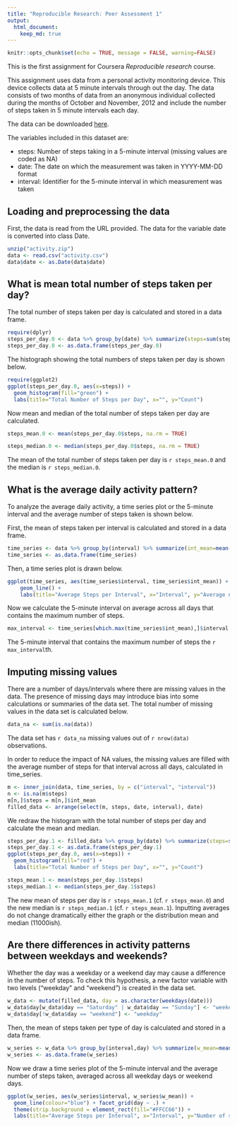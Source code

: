 ```yaml
---
title: "Reproducible Research: Peer Assessment 1"
output: 
  html_document:
    keep_md: true
---
```



```r
knitr::opts_chunk$set(echo = TRUE, message = FALSE, warning=FALSE)
```


This is the first assignment for Coursera *Reproducible research* course.

This assignment uses data from a personal activity monitoring device. This device collects data at 5 minute intervals through out the day. The data consists of two months of data from an anonymous individual collected during the months of October and November, 2012 and include the number of steps taken in 5 minute intervals each day.

The data can be downloaded [here](https://d396qusza40orc.cloudfront.net/repdata%2Fdata%2Factivity.zip).

The variables included in this dataset are:

- steps: Number of steps taking in a 5-minute interval (missing values are coded as NA)
- date: The date on which the measurement was taken in YYYY-MM-DD format
- interval: Identifier for the 5-minute interval in which measurement was taken

## Loading and preprocessing the data
First, the data is read from the URL provided. The data for the variable date is converted into class Date.

```r
unzip("activity.zip")
data <- read.csv("activity.csv")
data$date <- as.Date(data$date)
```


## What is mean total number of steps taken per day?

The total number of steps taken per day is calculated and stored in a data frame.

```r
require(dplyr)
steps_per_day.0 <- data %>% group_by(date) %>% summarize(steps=sum(steps))
steps_per_day.0 <- as.data.frame(steps_per_day.0)
``` 
The histograph showing the total numbers of steps taken per day is shown below.

```r
require(ggplot2)
ggplot(steps_per_day.0, aes(x=steps)) + 
  geom_histogram(fill="green") +
  labs(title="Total Number of Steps per Day", x="", y="Count")
```

Now mean and median of the total number of steps taken per day are calculated.

```r
steps_mean.0 <- mean(steps_per_day.0$steps, na.rm = TRUE)
```

```r
steps_median.0 <- median(steps_per_day.0$steps, na.rm = TRUE)
```

The mean of the total number of steps taken per day is `r steps_mean.0` and the median is `r steps_median.0`.


## What is the average daily activity pattern?

To analyze the average daily activity, a time series plot or the 5-minute interval and the average number of steps taken is shown below.

First, the mean of steps taken per interval is calculated and stored in a data frame.

```r
time_series <- data %>% group_by(interval) %>% summarize(int_mean=mean(steps,na.rm = TRUE))
time_series <- as.data.frame(time_series)
```

Then, a time series plot is drawn below.

```r
ggplot(time_series, aes(time_series$interval, time_series$int_mean)) + 
    geom_line() +
    labs(title="Average Steps per Interval", x="Interval", y="Average number of steps")
```

Now we calculate the 5-minute interval on average across all days that contains the maximum number of steps.

```r
max_interval <- time_series[which.max(time_series$int_mean),]$interval
```

The 5-minute interval that contains the maximum number of steps the `r max_interval`th.


## Imputing missing values

There are a number of days/intervals where there are missing values in the data. The presence of missing days may introduce bias into some calculations or summaries of the data set. The total number of missing values in the data set is calculated below.

```r
data_na <- sum(is.na(data))
```

The data set has `r data_na` missing values out of `r nrow(data)` observations.

In order to reduce the impact of NA values, the missing values are filled with the average number of steps for that interval across all days, calculated in time_series.

```r
m <- inner_join(data, time_series, by = c("interval", "interval"))
n <- is.na(m$steps)
m[n,]$steps = m[n,]$int_mean
filled_data <- arrange(select(m, steps, date, interval), date)
```

We redraw the histogram with the total number of steps per day and calculate the mean and median.

```r
steps_per_day.1 <- filled_data %>% group_by(date) %>% summarize(steps=sum(steps))
steps_per_day.1 <- as.data.frame(steps_per_day.1)
ggplot(steps_per_day.0, aes(x=steps)) + 
  geom_histogram(fill="red") +
  labs(title="Total Number of Steps per Day", x="", y="Count")

steps_mean.1 <- mean(steps_per_day.1$steps)
steps_median.1 <- median(steps_per_day.1$steps)
```

The new mean of steps per day is `r steps_mean.1` (cf. `r steps_mean.0`) and the new median is `r steps_median.1` (cf. `r steps_mean.1`). Inputting averages do not change dramatically either the graph or the distribution mean and median (11000ish).


## Are there differences in activity patterns between weekdays and weekends?

Whether the day was a weekday or a weekend day may cause a difference in the number of steps. To check this hypothesis, a new factor variable with two levels ("weekday" and "weekend") is created in the data set.

```r
w_data <- mutate(filled_data, day = as.character(weekdays(date)))
w_data$day[w_data$day == "Saturday" | w_data$day == "Sunday"] <- "weekend"
w_data$day[!w_data$day == "weekend"] <- "weekday"
```

Then, the mean of steps taken per type of day is calculated and stored in a data frame.

```r
w_series <- w_data %>% group_by(interval,day) %>% summarize(w_mean=mean(steps))
w_series <- as.data.frame(w_series)
```

Now we draw a time series plot of the 5-minute interval and the average number of steps taken, averaged across all weekday days or weekend days.


```r
ggplot(w_series, aes(w_series$interval, w_series$w_mean)) + 
  geom_line(colour="blue") + facet_grid(day ~ .) + 
  theme(strip.background = element_rect(fill="#FFCC66")) +
  labs(title="Average Steps per Interval", x="Interval", y="Number of steps")
```
